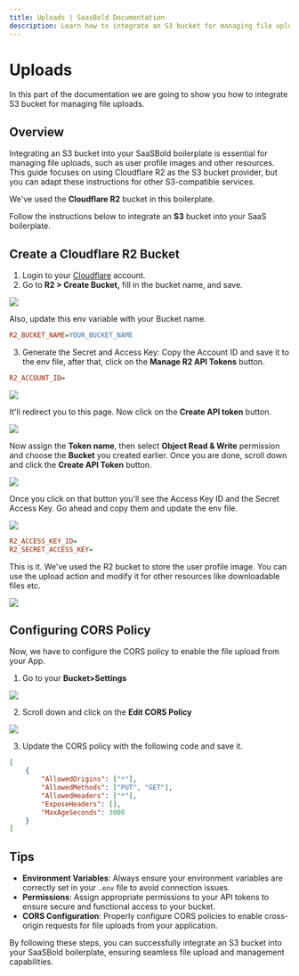 ```yaml
---
title: Uploads | SaasBold Documentation
description: Learn how to integrate an S3 bucket for managing file uploads in your SaaSBold boilerplate.
---
```


# Uploads

In this part of the documentation we are going to show you how to integrate S3 bucket for managing file uploads.

## Overview

Integrating an S3 bucket into your SaaSBold boilerplate is essential for managing file uploads, such as user profile images and other resources. This guide focuses on using Cloudflare R2 as the S3 bucket provider, but you can adapt these instructions for other S3-compatible services.

We've used the **Cloudflare R2** bucket in this boilerplate.

Follow the instructions below to integrate an **S3** bucket into your SaaS boilerplate.

## Create a Cloudflare R2 Bucket

1. Login to your [Cloudflare](https://www.cloudflare.com/) account.
2. Go to **R2 > Create Bucket,** fill in the bucket name, and save.

![](/images/docs/integrations/uploads/creating-bucket/step-2.png)

Also, update this env variable with your Bucket name.

```ini
R2_BUCKET_NAME=YOUR_BUCKET_NAME
   ```

3. Generate the Secret and Access Key: Copy the Account ID and save it to the env file, after that, click on the **Manage R2 API Tokens** button.

```ini
R2_ACCOUNT_ID=
   ```

![](/images/docs/integrations/uploads/creating-bucket/step-3-1.png)

It'll redirect you to this page. Now click on the **Create API token** button.

![](/images/docs/integrations/uploads/creating-bucket/step-3-2.png)

Now assign the **Token name**, then select **Object Read & Write** permission and choose the **Bucket** you created earlier. Once you are done, scroll down and click the **Create API Token** button.

![](/images/docs/integrations/uploads/creating-bucket/step-3-3.png)

Once you click on that button you'll see the Access Key ID and the Secret Access Key. Go ahead and copy them and update the env file.

![](/images/docs/integrations/uploads/creating-bucket/step-3-4.png)

```ini
R2_ACCESS_KEY_ID=
R2_SECRET_ACCESS_KEY=
   ```

This is it. We've used the R2 bucket to store the user profile image.
You can use the upload action and modify it for other resources like downloadable files etc.

![](/images/docs/integrations/uploads/creating-bucket/image.png)

## Configuring CORS Policy

Now, we have to configure the CORS policy to enable the file upload from your App.

1. Go to your **Bucket>Settings**

![](/images/docs/integrations/uploads/cors-policy/step-1.png)

2. Scroll down and click on the **Edit CORS Policy**

![](/images/docs/integrations/uploads/cors-policy/step-2.png)

3. Update the CORS policy with the following code and save it.

```json
[
	{
		"AllowedOrigins": ["*"],
		"AllowedMethods": ["PUT", "GET"],
		"AllowedHeaders": ["*"],
		"ExposeHeaders": [],
		"MaxAgeSeconds": 3000
	}
]
   ```

## Tips

- **Environment Variables**: Always ensure your environment variables are correctly set in your `.env` file to avoid connection issues.
- **Permissions**: Assign appropriate permissions to your API tokens to ensure secure and functional access to your bucket.
- **CORS Configuration**: Properly configure CORS policies to enable cross-origin requests for file uploads from your application.

By following these steps, you can successfully integrate an S3 bucket into your SaaSBold boilerplate, ensuring seamless file upload and management capabilities.
